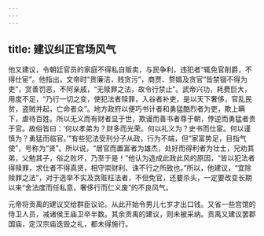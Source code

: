 ```yaml
---
---
---
```

title: 建议纠正官场风气
---



他又建议，令朝廷官员的家庭不得私自贩卖，与民争利，违犯者“辄免官削爵，不得仕宦”。他指出，文帝时“贵廉洁，贱贪污”，商贾、赘婿及贪官“皆禁锢不得为吏”，赏善罚恶，不阿亲戚，“无赎罪之法，故令行禁止”。武帝兴功，耗费巨大，用度不足，“乃行一切之变，使犯法者赎罪，入谷者补吏，是以天下奢侈，官乱民贫，盗贼并起，亡命者众”。地方政府以便巧书计者和勇猛酷烈者为吏，欺上瞒下，虐待百姓。所以无义而有财者显于世，欺谩而善书者尊于朝，悖逆而勇猛者贵于官。故俗皆曰：‘何以孝弟为？财多而光荣。何以礼义为？史书而仕宦。何以谨慎为？勇猛而临官。’”有些犯法受刑分子从政，行为不端，但“家富势足，目指气使”，号称为“贤”。所以说，“居官而置富者为雄杰，处好而得利者为壮士，兄劝其弟，父勉其子，俗之败坏，乃至于是！”他认为造成此政此风的原因，“皆以犯法者得赎罪，求仕者不得真贤，相守崇财利、诛不行之所致也。”所以，他建议，“宜除赎罪之法”，对于选举不实及贪赃枉法者，不但免官，还要杀头，一定要改变长期以来“舍法度而任私意，奢侈行而仁义废”的不良风气。

元帝将贡禹的建议交给群臣议论。从此开始令男儿七岁才出口钱。又省一些宫馆的侍卫人员，减诸侯王庙卫卒半数。其余贡禹的建议，则未被采纳。贡禹又建议罢郡国庙，定汉宗庙迭毁之礼，都未得施行。